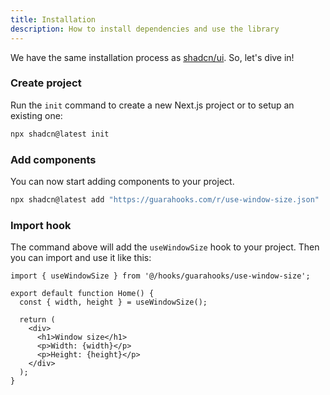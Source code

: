 ```yaml
---
title: Installation
description: How to install dependencies and use the library
---
```


We have the same installation process as [shadcn/ui](https://ui.shadcn.com/docs/installation/). So, let's dive in!

<Steps>

### Create project

Run the `init` command to create a new Next.js project or to setup an existing one:

```bash
npx shadcn@latest init
```

### Add components

You can now start adding components to your project.

```bash
npx shadcn@latest add "https://guarahooks.com/r/use-window-size.json"
```

### Import hook

The command above will add the `useWindowSize` hook to your project. Then you can import and use it like this:

```tsx {1,4,9,10} showLineNumbers
import { useWindowSize } from '@/hooks/guarahooks/use-window-size';

export default function Home() {
  const { width, height } = useWindowSize();

  return (
    <div>
      <h1>Window size</h1>
      <p>Width: {width}</p>
      <p>Height: {height}</p>
    </div>
  );
}
```

</Steps>

